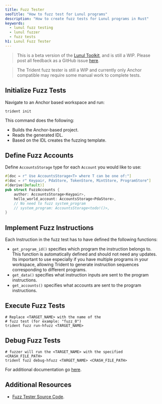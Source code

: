 ```yaml
---
title: Fuzz Tester
seoTitle: "How to fuzz test for Lunul programs"
description: "How to create fuzz tests for Lunul programs in Rust"
keywords:
  - lunul fuzz testing
  - lunul fuzzer
  - fuzz tests
h1: Lunul Fuzz Tester
---
```


> This is a beta version of the [Lunul Toolkit](/docs/toolkit/), and is
> still a WIP. Please post all feedback as a GitHub issue
> [here](https://github.com/lunul-foundation/developer-content/issues/new?title=%5Btoolkit%5D%20).

> The Trident fuzz tester is still a WIP and currently only Anchor compatible
> may require some manual work to complete tests.

## Initialize Fuzz Tests

Navigate to an Anchor based workspace and run:

```shell
trident init
```

This command does the following:

- Builds the Anchor-based project.
- Reads the generated IDL.
- Based on the IDL creates the fuzzing template.

## Define Fuzz Accounts

Define `AccountsStorage` type for each `Account` you would like to use:

```rust
#[doc = r" Use AccountsStorage<T> where T can be one of:"]
#[doc = r" Keypair, PdaStore, TokenStore, MintStore, ProgramStore"]
#[derive(Default)]
pub struct FuzzAccounts {
    author: AccountsStorage<Keypair>,
    hello_world_account: AccountsStorage<PdaStore>,
    // No need to fuzz system_program
    // system_program: AccountsStorage<todo!()>,
}
```

## Implement Fuzz Instructions

Each Instruction in the fuzz test has to have defined the following functions:

- `get_program_id()` specifies which program the instruction belongs to. This
  function is automatically defined and should not need any updates. Its
  important to use especially if you have multiple programs in your workspace,
  allowing Trident to generate instruction sequences corresponding to different
  programs.
- `get_data()` specifies what instruction inputs are sent to the program
  instructions.
- `get_accounts()` specifies what accounts are sent to the program instructions.

## Execute Fuzz Tests

```shell
# Replace <TARGET_NAME> with the name of the
# fuzz test (for example: "fuzz_0")
trident fuzz run-hfuzz <TARGET_NAME>
```

## Debug Fuzz Tests

```shell
# fuzzer will run the <TARGET_NAME> with the specified <CRASH_FILE_PATH>
trident fuzz debug-hfuzz <TARGET_NAME> <CRASH_FILE_PATH>
```

For additional documentation go [here](https://ackee.xyz/trident/docs/latest/).

## Additional Resources

- [Fuzz Tester Source Code](https://github.com/Ackee-Blockchain/trident).
